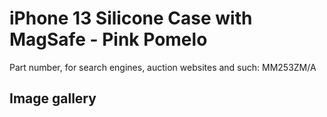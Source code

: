 
# iPhone 13 Silicone Case with MagSafe - Pink Pomelo

Part number, for search engines, auction websites and such: MM253ZM/A

## Image gallery

<div style={{ width: '100%', maxWidth: '768px' }}>
<GalleryComponent
    images={[
      {
        original: "/everysource/MM253.webp",
        thumbnail: "/everypreview/MM253.webp",
      },
      {
        original: "/everysource/MM253_AV1.webp",
        thumbnail: "/everypreview/MM253_AV1.webp",
      },
      {
        original: "/everysource/MM253_AV2.webp",
        thumbnail: "/everypreview/MM253_AV2.webp",
      },
      {
        original: "/everysource/MM253_AV3.webp",
        thumbnail: "/everypreview/MM253_AV3.webp",
      },
      {
        original: "/everysource/MM253_AV4.webp",
        thumbnail: "/everypreview/MM253_AV4.webp",
      },
      {
        original: "/everysource/MM253_AV5.webp",
        thumbnail: "/everypreview/MM253_AV5.webp",
      },
      {
        original: "/everysource/MM253_AV6.webp",
        thumbnail: "/everypreview/MM253_AV6.webp",
      }
    ]}
  />
</div>